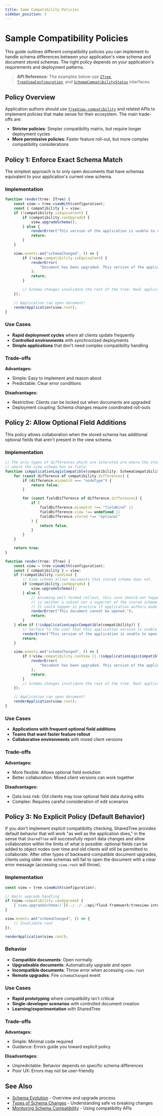 ```yaml
---
title: Same Compatibility Policies
sidebar_position: 3
---
```


# Sample Compatibility Policies

This guide outlines different compatibility policies you can implement to handle schema differences between your application's view schema and document stored schemas.
The right policy depends on your application's requirements and deployment patterns.

> **API Reference:** The examples below use [`ITree`](../../../api/fluid-framework/itree-interface), [`TreeViewConfiguration`](../../../api/fluid-framework/treeviewconfiguration-class), and [`SchemaCompatibilityStatus`](../../../api/fluid-framework/schemacompatibilitystatus-interface) interfaces.

## Policy Overview

Application authors should use [`TreeView.compatibility`](../../../api/fluid-framework/treeview-interface#compatibility-property) and related APIs to implement policies that make sense for their ecosystem.
The main trade-offs are:

- **Stricter policies**: Simpler compatibility matrix, but require longer deployment cycles
- **More permissive policies**: Faster feature roll-out, but more complex compatibility considerations

## Policy 1: Enforce Exact Schema Match

The simplest approach is to only open documents that have schemas equivalent to your application's current view schema.

### Implementation

```typescript
function render(tree: ITree) {
	const view = tree.viewWith(configuration);
	const { compatibility } = view;
	if (!compatibility.isEquivalent) {
		if (compatibility.canUpgrade) {
			view.upgradeSchema();
		} else {
			renderError("This version of the application is unable to open the document.");
			return;
		}
	}

	view.events.on("schemaChanged", () => {
		if (!view.compatibility.isEquivalent) {
			renderError(
				"Document has been upgraded. This version of the application is unable to open the document.",
			);
			return;
		}

		// Schema changes invalidate the root of the tree. Real applications would want to react to that here.
	});

	// Application can open document!
	renderApplication(view.root);
}
```

### Use Cases

- **Rapid deployment cycles** where all clients update frequently
- **Controlled environments** with synchronized deployments
- **Simple applications** that don't need complex compatibility handling

### Trade-offs

**Advantages:**
- Simple: Easy to implement and reason about
- Predictable: Clear error conditions

**Disadvantages:**
- Restrictive: Clients can be locked out when documents are upgraded
- Deployment coupling: Schema changes require coordinated roll-outs

## Policy 2: Allow Optional Field Additions

This policy allows collaboration when the stored schema has additional optional fields that aren't present in the view schema.

### Implementation

```typescript
// The only types of differences which are tolerated are where the stored schema has optional fields
// where the view schema has no field.
function isApplicationLogicCompatible(compatibility: SchemaCompatibilityStatus): boolean {
	for (const difference of compatibility.differences) {
		if (difference.mismatch === "nodeType") {
			return false;
		}

		for (const fieldDifference of difference.differences) {
			if (
				fieldDifference.mismatch !== "fieldKind" ||
				fieldDifference.view !== undefined ||
				fieldDifference.stored !== "optional"
			) {
				return false;
			}
		}
	}

	return true;
}

function render(tree: ITree) {
	const view = tree.viewWith(configuration);
	const { compatibility } = view;
	if (!compatibility.canView) {
		// View schema allows documents that stored schema does not.
		if (compatibility.canUpgrade) {
			view.upgradeSchema();
		} else {
			// Assuming well-formed rollout, this case should not happen: it means the current view schema
			// is neither a subset nor a superset of the stored schema.
			// It could happen in practice if application authors made a change breaking backward-compatibility of the view schema.
			renderError("This document cannot be opened.");
			return;
		}
	} else if (!isApplicationLogicCompatible(compatibility)) {
		// Surface to the user that this application version is unable to open this document / updating the application may help.
		renderError("This version of the application is unable to open the document.");
		return;
	}

	view.events.on("schemaChanged", () => {
		if (!view.compatibility.canView || !isApplicationLogicCompatible(view.compatibility)) {
			renderError(
				"Document has been upgraded. This version of the application is unable to open the document.",
			);
			return;
		}
		// Schema changes invalidate the root of the tree. Real applications would want to react to that here.
	});

	// Application can open document!
	renderApplication(view.root);
}
```

### Use Cases

- **Applications with frequent optional field additions**
- **Teams that want faster feature rollout**
- **Collaborative environments** with mixed client versions

### Trade-offs

**Advantages:**
- More flexible: Allows optional field evolution
- Better collaboration: Mixed client versions can work together

**Disadvantages:**
- Data loss risk: Old clients may lose optional field data during edits
- Complex: Requires careful consideration of edit scenarios

## Policy 3: No Explicit Policy (Default Behavior)

If you don't implement explicit compatibility checking, SharedTree provides default behavior that will work "as well as the application does," in the sense that `SharedTree` will successfully report data changes and allow collaboration within the limits of what is possible: optional fields can be added to object nodes over time and old clients will still be permitted to collaborate.
After other types of backward-compatible document upgrades, clients using older view schemas will fail to open the document with a clear error message (accessing `view.root` will throw).

### Implementation

```typescript
const view = tree.viewWith(configuration);

// Basic upgrade handling
if (view.compatibility.canUpgrade) {
    [`view.upgradeSchema()`](../../../api/fluid-framework/treeview-interface#upgradeschema-method);
}

view.events.on("schemaChanged", () => {
	// Invalidate root
});

renderApplication(view.root);
```

### Behavior

- **Compatible documents**: Open normally
- **Upgradeable documents**: Automatically upgrade and open
- **Incompatible documents**: Throw error when accessing `view.root`
- **Remote upgrades**: Fire `schemaChanged` event

### Use Cases

- **Rapid prototyping** where compatibility isn't critical
- **Single-developer scenarios** with controlled document creation
- **Learning/experimentation** with SharedTree

### Trade-offs

**Advantages:**
- Simple: Minimal code required
- Guidance: Errors guide you toward explicit policy

**Disadvantages:**
- Unpredictable: Behavior depends on specific schema differences
- Poor UX: Errors may not be user-friendly

## See Also

- [Schema Evolution](./index.mdx) - Overview and upgrade process
- [Types of Schema Changes](./types-of-changes) - Understanding safe vs breaking changes
- [Monitoring Schema Compatibility](./index.mdx#monitoring-schema-compatibility) - Using compatibility APIs
